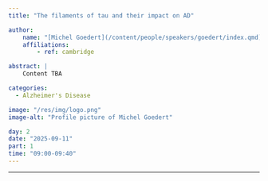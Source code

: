 ```yaml
---
title: "The filaments of tau and their impact on AD"

author:
    name: "[Michel Goedert](/content/people/speakers/goedert/index.qmd)"
    affiliations:
        - ref: cambridge

abstract: |
    Content TBA

categories:
  - Alzheimer's Disease

image: "/res/img/logo.png"
image-alt: "Profile picture of Michel Goedert"

day: 2
date: "2025-09-11"
part: 1
time: "09:00-09:40"
---
```


***

<!-- <object data="/res/quarto.pdf" type="application/pdf" width="100%" height="600">
</object> -->